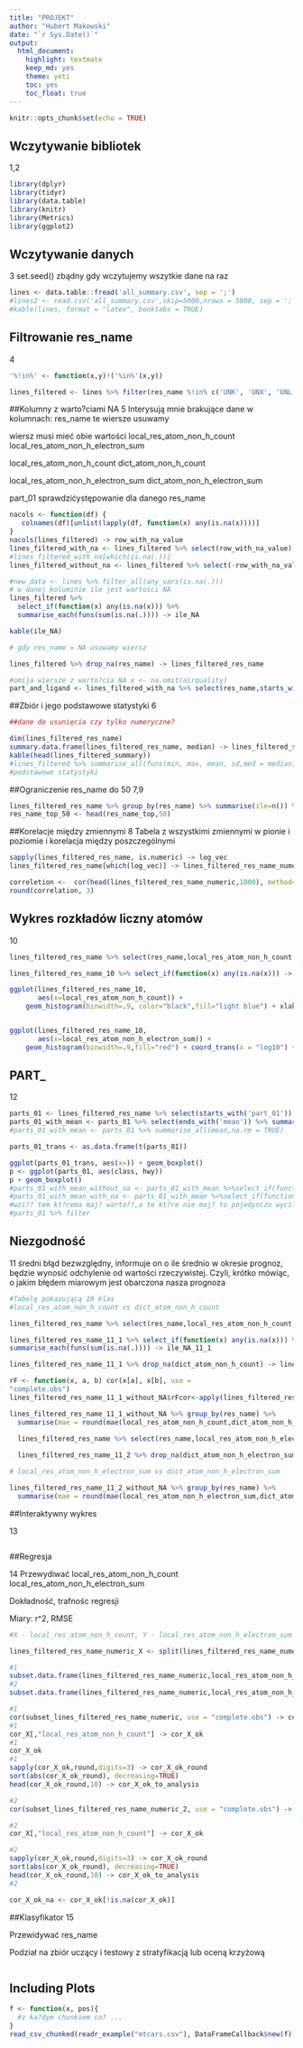 ```yaml
---
title: "PROJEKT"
author: "Hubert Makowski"
date: "`r Sys.Date()`"
output: 
  html_document: 
    highlight: textmate
    keep_md: yes
    theme: yeti
    toc: yes
    toc_float: true
---
```


```r
knitr::opts_chunk$set(echo = TRUE)
```

## Wczytywanie bibliotek
1,2

```r
library(dplyr)
library(tidyr)
library(data.table)
library(knitr)
library(Metrics)
library(ggplot2)
```

## Wczytywanie danych
3 set.seed() zbądny gdy wczytujemy wszytkie dane na raz

```r
lines <- data.table::fread('all_summary.csv', sep = ';')
#lines2 <- read.csv('all_summary.csv',skip=5000,nrows = 5000, sep = ';')
#kable(lines, format = "latex", booktabs = TRUE)
```
## Filtrowanie res_name
4

```r
'%!in%' <- function(x,y)!('%in%'(x,y))

lines_filtered <- lines %>% filter(res_name %!in% c('UNK', 'UNX', 'UNL', 'DUM', 'N', 'BLOB', 'ALA', 'ARG', 'ASN', 'ASP', 'CYS', 'GLN', 'GLU', 'GLY', 'HIS', 'ILE', 'LEU', 'LYS', 'MET', 'MSE', 'PHE', 'PRO', 'SEC', 'SER', 'THR', 'TRP', 'TYR', 'VAL', 'DA', 'DG', 'DT', 'DC', 'DU', 'A', 'G', 'T', 'C', 'U', 'HOH', 'H20', 'WAT'))
```

##Kolumny z warto?ciami NA
5
Interysują mnie brakujące dane w kolumnach:
res_name te wiersze usuwamy

wiersz musi mieć obie wartości
  local_res_atom_non_h_count
  local_res_atom_non_h_electron_sum

  local_res_atom_non_h_count
  dict_atom_non_h_count
  
  local_res_atom_non_h_electron_sum
  dict_atom_non_h_electron_sum
  
  part_01 sprawdzićystępowanie dla danego res_name

```r
nacols <- function(df) {
   colnames(df)[unlist(lapply(df, function(x) any(is.na(x))))]
}
nacols(lines_filtered) -> row_with_na_value
lines_filtered_with_na <- lines_filtered %>% select(row_with_na_value)
#lines_filtered_with_na[which(is.na(.))]
lines_filtered_without_na <- lines_filtered %>% select(-row_with_na_value)

#new_data <- lines %>% filter_all(any_vars(is.na(.)))
# w danej koluminie ile jest wartości NA
lines_filtered %>% 
  select_if(function(x) any(is.na(x))) %>% 
  summarise_each(funs(sum(is.na(.)))) -> ile_NA

kable(ile_NA)

# gdy res_name = NA usuwamy wiersz

lines_filtered %>% drop_na(res_name) -> lines_filtered_res_name

#omija wiersze z warto?cia NA x <- na.omit(airquality)
part_and_ligand <- lines_filtered_with_na %>% select(res_name,starts_with('part_01')) %>% group_by(res_name)

```

##Zbiór i jego podstawowe statystyki
6
```r

##dane do usunięcia czy tylko numeryczne?

dim(lines_filtered_res_name)
summary.data.frame(lines_filtered_res_name, median) -> lines_filtered_summary
kable(head(lines_filtered_summary))
#lines_filtered %>% summarise_all(funs(min, max, mean, sd,med = median),na.rm=TRUE)
#podstawowe statystyki
```

##Ograniczenie res_name do 50
7,9
```r
lines_filtered_res_name %>% group_by(res_name) %>% summarise(ile=n()) %>% arrange(desc(ile)) -> res_name_top
res_name_top_50 <- head(res_name_top,50)
```

##Korelacje między zmiennymi
8 Tabela z wszystkimi zmiennymi w pionie i poziomie i korelacja między poszczególnymi

```r
sapply(lines_filtered_res_name, is.numeric) -> log_vec
lines_filtered_res_name[which(log_vec)] -> lines_filtered_res_name_numeric

correletion <-  cor(head(lines_filtered_res_name_numeric,1000), method="kendall") 
round(correlation, 3)

```

## Wykres rozkładów liczny atomów

10

```r

lines_filtered_res_name %>% select(res_name,local_res_atom_non_h_count,local_res_atom_non_h_electron_sum) -> lines_filtered_res_name_10

lines_filtered_res_name_10 %>% select_if(function(x) any(is.na(x))) -> ile_NA_10

ggplot(lines_filtered_res_name_10,
       aes(x=local_res_atom_non_h_count)) +
    geom_histogram(binwidth=.9, color="black",fill="light blue") + xlab("Liczba atomów") + ylab("Ilość wystąpień")


ggplot(lines_filtered_res_name_10,
       aes(x=local_res_atom_non_h_electron_sum)) +
    geom_histogram(binwidth=.9,fill="red") + coord_trans(x = "log10") + xlab("Liczba elektronów") + ylab("Ilość wystąpień")

```


## PART_
12

```r
parts_01 <- lines_filtered_res_name %>% select(starts_with('part_01'))
parts_01_with_mean <- parts_01 %>% select(ends_with('mean')) %>% summarise_all(mean)
#parts_01_with_mean <- parts_01 %>% summarise_all(mean,na.rm = TRUE)

parts_01_trans <- as.data.frame(t(parts_01))

ggplot(parts_01_trans, aes(x=)) + geom_boxplot()
p <- ggplot(parts_01, aes(class, hwy))
p + geom_boxplot()
#parts_01_with_mean_without_na <- parts_01_with_mean %>%select_if(function(x) !any(is.na(x)))
#parts_01_with_mean_with_na <- parts_01_with_mean %>%select_if(function(x) any(is.na(x)))
#wzi?? tem kt?rema maj? warto??,a te kt?re nie maj? to pojedynczo wyci?? omit wiersze i wyliczy? podsumowanie ?redni?
#parts_01 %>% filter
```

## Niezgodność
11 średni błąd bezwzględny, informuje on o ile średnio w okresie prognoz, będzie wynosić odchylenie od wartości rzeczywistej. Czyli, krótko mówiąc, o jakim błędem miarowym jest obarczona nasza prognoza

```r
#Tabelę pokazującą 10 klas
#local_res_atom_non_h_count vs dict_atom_non_h_count

lines_filtered_res_name %>% select(res_name,local_res_atom_non_h_count,dict_atom_non_h_count) -> lines_filtered_res_name_11_1

lines_filtered_res_name_11_1 %>% select_if(function(x) any(is.na(x))) %>%
summarise_each(funs(sum(is.na(.)))) -> ile_NA_11_1

lines_filtered_res_name_11_1 %>% drop_na(dict_atom_non_h_count) -> lines_filtered_res_name_11_1_without_NA

rF <- function(x, a, b) cor(x[a], x[b], use =
"complete.obs")
lines_filtered_res_name_11_1_without_NA$rFcor<-apply(lines_filtered_res_name_11_1_without_NA,1,FUN=rF,a=2,b=3) 

lines_filtered_res_name_11_1_without_NA %>% group_by(res_name) %>% 
  summarise(mae = round(mae(local_res_atom_non_h_count,dict_atom_non_h_count), 2)) %>% arrange(desc(mae)) %>% head(10) -> res_name_cov_top

  lines_filtered_res_name %>% select(res_name,local_res_atom_non_h_electron_sum,dict_atom_non_h_electron_sum) -> lines_filtered_res_name_11_2
  
  lines_filtered_res_name_11_2 %>% drop_na(dict_atom_non_h_electron_sum) -> lines_filtered_res_name_11_2_without_NA

# local_res_atom_non_h_electron_sum vs dict_atom_non_h_electron_sum

lines_filtered_res_name_11_2_without_NA %>% group_by(res_name) %>% 
  summarise(mae = round(mae(local_res_atom_non_h_electron_sum,dict_atom_non_h_electron_sum), 2)) %>% arrange(desc(mae)) %>% head(10) -> res_name_cov_top2

```

##Interaktywny wykres

13

```r

```

##Regresja

14
Przewydiwać local_res_atom_non_h_count local_res_atom_non_h_electron_sum

Dokładność, trafnośc regresji

Miary: r^2, RMSE

```r
#X - local_res_atom_non_h_count, Y - local_res_atom_non_h_electron_sum

lines_filtered_res_name_numeric_X <- split(lines_filtered_res_name_numeric,lines_filtered_res_name_numeric$local_res_atom_non_h_count)

#1
subset.data.frame(lines_filtered_res_name_numeric,local_res_atom_non_h_count<7) -> subset_lines_filtered_res_name_numeric
#2
subset.data.frame(lines_filtered_res_name_numeric,local_res_atom_non_h_count>=7) -> v

#1
cor(subset_lines_filtered_res_name_numeric, use = "complete.obs") -> cor_X
#1
cor_X[,"local_res_atom_non_h_count"] -> cor_X_ok
#1
cor_X_ok
#1
sapply(cor_X_ok,round,digits=3) -> cor_X_ok_round
sort(abs(cor_X_ok_round), decreasing=TRUE)
head(cor_X_ok_round,10) -> cor_X_ok_to_analysis

#2
cor(subset_lines_filtered_res_name_numeric_2, use = "complete.obs") -> cor_X

#2
cor_X[,"local_res_atom_non_h_count"] -> cor_X_ok

#2
sapply(cor_X_ok,round,digits=3) -> cor_X_ok_round
sort(abs(cor_X_ok_round), decreasing=TRUE)
head(cor_X_ok_round,10) -> cor_X_ok_to_analysis
#2

cor_X_ok_na <- cor_X_ok[!is.na(cor_X_ok)]

```

##Klasyfikator
15

Przewidywać res_name

Podział na zbiór uczący i testowy z stratyfikacją lub oceną krzyżową

```r

```



## Including Plots

```r
f <- function(x, pos){
  #z ka?dym chunkiem co? ...
}
read_csv_chunked(readr_example("mtcars.csv"), DataFrameCallback$new(f), chunk_size = 5000, progress = show_progress())
```

